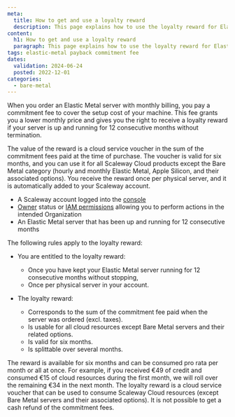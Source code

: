 ```yaml
---
meta:
  title: How to get and use a loyalty reward
  description: This page explains how to use the loyalty reward for Elastic Metal servers
content:
  h1: How to get and use a loyalty reward
  paragraph: This page explains how to use the loyalty reward for Elastic Metal servers
tags: elastic-metal payback commitment fee
dates:
  validation: 2024-06-24
  posted: 2022-12-01
categories:
  - bare-metal
---
```


When you order an Elastic Metal server with monthly billing, you pay a commitment fee to cover the setup cost of your machine. This fee grants you a lower monthly price and gives you the right to receive a loyalty reward if your server is up and running for 12 consecutive months without termination.

The value of the reward is a cloud service voucher in the sum of the commitment fees paid at the time of purchase. The voucher is valid for six months, and you can use it for all Scaleway Cloud products except the Bare Metal category (hourly and monthly Elastic Metal, Apple Silicon, and their associated options). You receive the reward once per physical server, and it is automatically added to your Scaleway account.

<Macro id="requirements" />

- A Scaleway account logged into the [console](https://console.scaleway.com/)
- [Owner](/identity-and-access-management/iam/concepts/#owner/) status or [IAM permissions](/identity-and-access-management/iam/concepts/#permission/) allowing you to perform actions in the intended Organization
- An Elastic Metal server that has been up and running for 12 consecutive months


The following rules apply to the loyalty reward:

* You are entitled to the loyalty reward:
   * Once you have kept your Elastic Metal server running for 12 consecutive months without stopping,
   * Once per physical server in your account.

* The loyalty reward:
   * Corresponds to the sum of the commitment fee paid when the server was ordered (excl. taxes).
   * Is usable for all cloud resources except Bare Metal servers and their related options.
   * Is valid for six months.
   * Is splittable over several months.

<Message type="tip">
  The reward is available for six months and can be consumed pro rata per month or all at once. For example, if you received €49 of credit and consumed €15 of cloud resources during the first month, we will roll over the remaining €34 in the next month.
</Message>

<Message type="important">
  The loyalty reward is a cloud service voucher that can be used to consume Scaleway Cloud resources (except Bare Metal servers and their associated options). It is not possible to get a cash refund of the commitment fees.
</Message>



